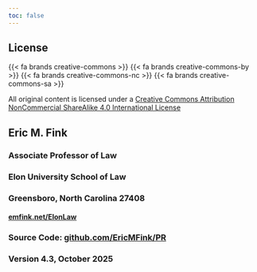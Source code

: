 ```yaml
---
toc: false
---
```


::: {.license}

# License {.unnumbered}

[{{< fa brands creative-commons >}} {{< fa brands creative-commons-by >}} {{< fa brands creative-commons-nc >}} {{< fa brands creative-commons-sa >}}]{.license-i}

All original content is licensed under a [Creative Commons Attribution NonCommercial ShareAlike 4.0 International License](https://creativecommons.org/licenses/by-nc-sa/4.0/)

## Eric M. Fink {.unnumbered}

### Associate Professor of Law

### Elon University School of Law

### Greensboro, North Carolina 27408

#### [emfink.net/ElonLaw](https://www.emfink.net/ElonLaw/)

### Source Code: [[github.com/EricMFink/PR]{.mono-font-smaller}](https://github.com/EricMFink/PR)

### Version 4.3, October 2025

:::